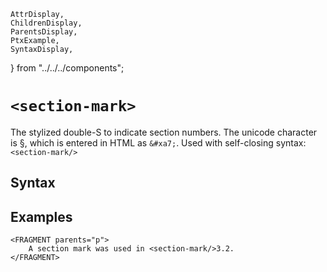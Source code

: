     AttrDisplay,
    ChildrenDisplay,
    ParentsDisplay,
    PtxExample,
    SyntaxDisplay,
} from "../../../components";

# `<section-mark>`

The stylized double-S to indicate section numbers.
The unicode character is &#xa7;, which is entered in HTML as `&#xa7;`.
Used with self-closing syntax: `<section-mark/>`

## Syntax

<SyntaxDisplay name="section-mark" />

## Examples
```ptx-example
<FRAGMENT parents="p">
    A section mark was used in <section-mark/>3.2.
</FRAGMENT>
```
    